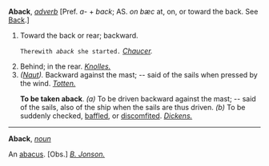 '''Aback''', ''[[adverb (part of speech)|adverb]]'' [Pref. ''a-'' + ''back''; AS. ''on b&aelig;c'' at, on, or toward the back. See [[Back]].]

<ol>
<li>Toward the back or rear; backward.

<code>Therewith ''aback'' she started.</code> ''[[Chaucer (source)|Chaucer]].''

<li> Behind; in the rear. ''[[Knolles. (source)|Knolles.]]''

<li> ''([[Naut (subject)|Naut]]).'' Backward against the mast; -- said of the sails when pressed by the wind. ''[[Totten. (source)|Totten.]]''

'''To be taken aback'''. ''(a)'' To be driven backward against the mast; -- said of the sails, also of the ship when the sails are thus driven. ''(b)'' To be suddenly checked, [[baffled]], or [[discomfited]]. ''[[Dickens. (source)|Dickens.]]''
</ol>
-----
'''Aback''', ''[[noun (part of speech)|noun]]''

An [[abacus]]. [Obs.] ''[[B. Jonson. (source)|B. Jonson.]]''
